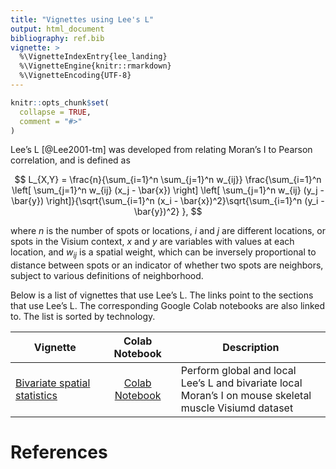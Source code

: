 ```yaml
---
title: "Vignettes using Lee's L"
output: html_document
bibliography: ref.bib
vignette: >
  %\VignetteIndexEntry{lee_landing}
  %\VignetteEngine{knitr::rmarkdown}
  %\VignetteEncoding{UTF-8}
---
```


```r
knitr::opts_chunk$set(
  collapse = TRUE,
  comment = "#>"
)
```

Lee's L [@Lee2001-tm] was developed from relating Moran's I to Pearson correlation, and is defined as

$$
L_{X,Y} = \frac{n}{\sum_{i=1}^n \sum_{j=1}^n w_{ij}} \frac{\sum_{i=1}^n \left[ \sum_{j=1}^n w_{ij}  (x_j - \bar{x}) \right] \left[ \sum_{j=1}^n w_{ij} (y_j - \bar{y}) \right]}{\sqrt{\sum_{i=1}^n (x_i - \bar{x})^2}\sqrt{\sum_{i=1}^n (y_i - \bar{y})^2} },
$$

where $n$ is the number of spots or locations, $i$ and $j$ are different locations, or spots in the Visium context, $x$ and $y$ are variables with values at each location, and $w_{ij}$ is a spatial weight, which can be inversely proportional to distance between spots or an indicator of whether two spots are neighbors, subject to various definitions of neighborhood. 

Below is a list of vignettes that use Lee's L. The links point to the sections that use Lee's L. The corresponding Google Colab notebooks are also linked to. The list is sorted by technology.

| Vignette | Colab Notebook | Description |
|--------------------|:---------------:|---------------------------------|
| [Bivariate spatial statistics](https://pachterlab.github.io/voyager/articles/bivariate.html) | [Colab Notebook](https://colab.research.google.com/github/pachterlab/voyager/blob/documentation-devel/vignettes/bivariate.ipynb) | Perform global and local Lee's L and bivariate local Moran's I on mouse skeletal muscle Visiumd dataset

# References
